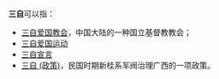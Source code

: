 '''三自'''可以指：

* [[三自爱国教会|三自爱国教会]]，中国大陆的一种国立基督教教会；
* [[三自爱国运动|三自爱国运动]]
* [[三自宣言|三自宣言]]
* [[三自_(政策)|三自 (政策)]]，民国时期新桂系军阀治理广西的一项政策。

{{disambig|cat=二字中國相關消歧義}}